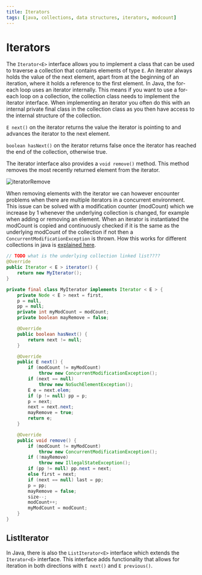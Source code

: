 ```yaml
---
title: Iterators
tags: [java, collections, data structures, iterators, modcount]
---
```


# Iterators

The `Iterator<E>` interface allows you to implement a class that can be used to traverse a collection that contains elements of type `E`. An iterator always holds the value of the next element, apart from at the beginning of an iteration, where it holds a reference to the first element. In Java, the for-each loop uses an iterator internally. This means if you want to use a for-each loop on a collection, the collection class needs to implement the iterator interface. When implementing an iterator you often do this with an internal private final class in the collection class as you then have access to the internal structure of the collection.

`E next()` on the iterator returns the value the iterator is pointing to and advances the iterator to the next element.

`boolean hasNext()` on the iterator returns false once the iterator has reached the end of the collection, otherwise true.

The iterator interface also provides a `void remove()` method. This method removes the most recently returned element from the iterator.

![iteratorRemove](/compSci/iteratorRemove.png)

When removing elements with the iterator we can however encounter problems when there are multiple iterators in a concurrent environment. This issue can be solved with a modification counter (modCount) which we increase by 1 whenever the underlying collection is changed, for example when adding or removing an element. When an iterator is instantiated the modCount is copied and continuously checked if it is the same as the underlying modCount of the collection if not then a `ConcurrentModificationException` is thrown. How this works for different collections in java is [explained here](https://stackoverflow.com/a/5847949/10994912).

```java
// TODO what is the underlying collection linked list????
@Override
public Iterator < E > iterator() {
    return new MyIterator();
}

private final class MyIterator implements Iterator < E > {
    private Node < E > next = first,
    p = null,
    pp = null;
    private int myModCount = modCount;
    private boolean mayRemove = false;

    @Override
    public boolean hasNext() {
        return next != null;
    }

    @Override
    public E next() {
        if (modCount != myModCount)
            throw new ConcurrentModificationException();
        if (next == null)
            throw new NoSuchElementException();
        E e = next.elem;
        if (p != null) pp = p;
        p = next;
        next = next.next;
        mayRemove = true;
        return e;
    }

    @Override
    public void remove() {
        if (modCount != myModCount)
            throw new ConcurrentModificationException();
        if (!mayRemove)
            throw new IllegalStateException();
        if (pp != null) pp.next = next;
        else first = next;
        if (next == null) last = pp;
        p = pp;
        mayRemove = false;
        size--;
        modCount++;
        myModCount = modCount;
    }
}
```

## ListIterator

In Java, there is also the `ListIterator<E>` interface which extends the `Iterator<E>` interface. This interface adds functionality that allows for iteration in both directions with `E next()` and `E previous()`.
